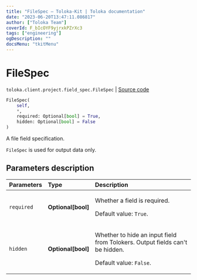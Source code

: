 ```yaml
---
title: "FileSpec — Toloka-Kit | Toloka documentation"
date: "2023-06-20T13:47:11.086817"
author: ["Toloka Team"]
coverId: F_bIcOYF9yjrxkPZrXc3
tags: ["engineering"]
ogDescription: ""
docsMenu: "tkitMenu"
---
```


# FileSpec

`toloka.client.project.field_spec.FileSpec` | [Source code](https://github.com/Toloka/toloka-kit/blob/v1.2.0/src/client/project/field_spec.py#L116)

```python
FileSpec(
    self,
    *,
    required: Optional[bool] = True,
    hidden: Optional[bool] = False
)
```

A file field specification.

`FileSpec` is used for output data only.

## Parameters description

| Parameters | Type | Description |
| :----------| :----| :-----------|
`required`|**Optional\[bool\]**|<p>Whether a field is required. </p><p>Default value: `True`.</p>
`hidden`|**Optional\[bool\]**|<p>Whether to hide an input field from Tolokers. Output fields can't be hidden. </p><p>Default value: `False`.</p>